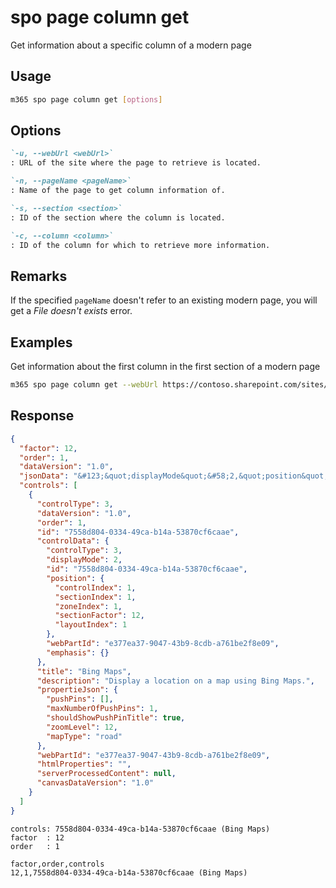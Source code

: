 
# spo page column get

Get information about a specific column of a modern page

## Usage

```sh
m365 spo page column get [options]
```

## Options

```md defintion-list
`-u, --webUrl <webUrl>`
: URL of the site where the page to retrieve is located.

`-n, --pageName <pageName>`
: Name of the page to get column information of.

`-s, --section <section>`
: ID of the section where the column is located.

`-c, --column <column>`
: ID of the column for which to retrieve more information.
```

<Global />

## Remarks

If the specified `pageName` doesn't refer to an existing modern page, you will get a _File doesn't exists_ error.

## Examples

Get information about the first column in the first section of a modern page

```sh
m365 spo page column get --webUrl https://contoso.sharepoint.com/sites/team-a --pageName home.aspx --section 1 --column 1
```

## Response

<Tabs>
  <TabItem value="json" label="JSON">

  ```json
  {
    "factor": 12,
    "order": 1,
    "dataVersion": "1.0",
    "jsonData": "&#123;&quot;displayMode&quot;&#58;2,&quot;position&quot;&#58;&#123;&quot;sectionFactor&quot;&#58;12,&quot;sectionIndex&quot;&#58;1,&quot;zoneIndex&quot;&#58;1&#125;&#125;",
    "controls": [
      {
        "controlType": 3,
        "dataVersion": "1.0",
        "order": 1,
        "id": "7558d804-0334-49ca-b14a-53870cf6caae",
        "controlData": {
          "controlType": 3,
          "displayMode": 2,
          "id": "7558d804-0334-49ca-b14a-53870cf6caae",
          "position": {
            "controlIndex": 1,
            "sectionIndex": 1,
            "zoneIndex": 1,
            "sectionFactor": 12,
            "layoutIndex": 1
          },
          "webPartId": "e377ea37-9047-43b9-8cdb-a761be2f8e09",
          "emphasis": {}
        },
        "title": "Bing Maps",
        "description": "Display a location on a map using Bing Maps.",
        "propertieJson": {
          "pushPins": [],
          "maxNumberOfPushPins": 1,
          "shouldShowPushPinTitle": true,
          "zoomLevel": 12,
          "mapType": "road"
        },
        "webPartId": "e377ea37-9047-43b9-8cdb-a761be2f8e09",
        "htmlProperties": "",
        "serverProcessedContent": null,
        "canvasDataVersion": "1.0"
      }
    ]
  }
  ```

  </TabItem>
  <TabItem value="text" label="Text">

  ```text
  controls: 7558d804-0334-49ca-b14a-53870cf6caae (Bing Maps)
  factor  : 12
  order   : 1
  ```

  </TabItem>
  <TabItem value="csv" label="CSV">

  ```csv
  factor,order,controls
  12,1,7558d804-0334-49ca-b14a-53870cf6caae (Bing Maps)
  ```

  </TabItem>
</Tabs>
